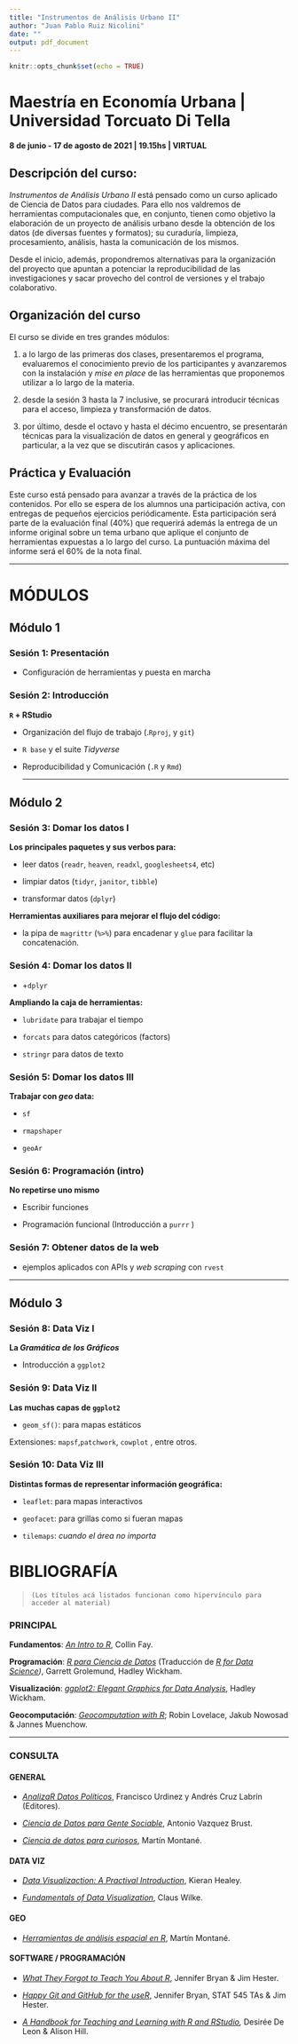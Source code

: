 ```yaml
---
title: "Instrumentos de Análisis Urbano II"
author: "Juan Pablo Ruiz Nicolini"
date: ""
output: pdf_document
---
```


```r
knitr::opts_chunk$set(echo = TRUE)
```

# **Maestría en Economía Urbana \| Universidad Torcuato Di Tella**

**8 de junio - 17 de agosto de 2021 \| 19.15hs \| VIRTUAL**

## **Descripción del curso:**

*Instrumentos de Análisis Urbano II* está pensado como un curso aplicado de Ciencia de Datos para ciudades. Para ello nos valdremos de herramientas computacionales que, en conjunto, tienen como objetivo la elaboración de un proyecto de análisis urbano desde la obtención de los datos (de diversas fuentes y formatos); su curaduría, limpieza, procesamiento, análisis, hasta la comunicación de los mismos.

Desde el inicio, además, propondremos alternativas para la organización del proyecto que apuntan a potenciar la reproducibilidad de las investigaciones y sacar provecho del control de versiones y el trabajo colaborativo.

## Organización del curso

El curso se divide en tres grandes módulos:

1.  a lo largo de las primeras dos clases, presentaremos el programa, evaluaremos el conocimiento previo de los participantes y avanzaremos con la instalación y *mise en place* de las herramientas que proponemos utilizar a lo largo de la materia.

2.  desde la sesión 3 hasta la 7 inclusive, se procurará introducir técnicas para el acceso, limpieza y transformación de datos.

3.  por último, desde el octavo y hasta el décimo encuentro, se presentarán técnicas para la visualización de datos en general y geográficos en particular, a la vez que se discutirán casos y aplicaciones.

## Práctica y Evaluación

Este curso está pensado para avanzar a través de la práctica de los contenidos. Por ello se espera de los alumnos una participación activa, con entregas de pequeños ejercicios periódicamente. Esta participación será parte de la evaluación final ($40\%$) que requerirá además la entrega de un informe original sobre un tema urbano que aplique el conjunto de herramientas expuestas a lo largo del curso. La puntuación máxima del informe será el $60\%$ de la nota final.

------------------------------------------------------------------------

# MÓDULOS

## Módulo 1

### Sesión 1: Presentación

-   Configuración de herramientas y puesta en marcha

### Sesión 2: Introducción

**`R` + RStudio**

-   Organización del flujo de trabajo (.`Rproj`, y `git`)

<!-- -->

-   `R base` y el suite *Tidyverse*

-   Reproducibilidad y Comunicación (`.R` y `Rmd`)

    ------------------------------------------------------------------------

## Módulo 2

### Sesión 3: Domar los datos I

**Los principales paquetes y sus verbos para:**

-   leer datos (`readr`, `heaven`, `readxl`, `googlesheets4`, etc)

-   limpiar datos (`tidyr`, `janitor`, `tibble`)

-   transformar datos (`dplyr`)

**Herramientas auxiliares para mejorar el flujo del código:**

-   la pipa de `magrittr` (`%>%`) para encadenar y `glue` para facilitar la concatenación.

### Sesión 4: Domar los datos II

-   \+`dplyr`

**Ampliando la caja de herramientas:**

-   `lubridate` para trabajar el tiempo

-   `forcats` para datos categóricos (factors)

-   `stringr` para datos de texto

### Sesión 5: Domar los datos III

**Trabajar con *geo* data:**

-   `sf`

-   `rmapshaper`

-   `geoAr`

### Sesión 6: Programación (intro)

**No repetirse uno mismo**

-   Escribir funciones

-   Programación funcional (Introducción a `purrr` )

### Sesión 7: Obtener datos de la web

-   ejemplos aplicados con APIs y *web scraping* con `rvest`

------------------------------------------------------------------------

## Módulo 3

### Sesión 8: Data Viz I

**La *Gramática de los Gráficos***

-   Introducción a `ggplot2`

### Sesión 9: Data Viz II

**Las muchas capas de `ggplot2`**

-   `geom_sf()`: para mapas estáticos

Extensiones: `mapsf`,`patchwork`, `cowplot` , entre otros.

### Sesión 10: Data Viz III

**Distintas formas de representar información geográfica:**

-   `leaflet`: para mapas interactivos

-   `geofacet`: para grillas como si fueran mapas

-   `tilemaps`: *cuando el área no importa*

# BIBLIOGRAFÍA

> `(Los títulos acá listados funcionan como hipervínculo para acceder al material)`

### PRINCIPAL

**Fundamentos**: [*An Intro to R*](https://colinfay.me/intro-to-r/statistical-models-in-r.html), Collin Fay.

**Programación**: [*R para Ciencia de Datos*](https://es.r4ds.hadley.nz/) (Traducción de [*R for Data Science*](https://r4ds.had.co.nz/)*)*, Garrett Grolemund, Hadley Wickham.

**Visualización**: [*ggplot2: Elegant Graphics for Data Analysis*](https://ggplot2-book.org/), Hadley Wickham.

**Geocomputación**: [*Geocomputation with R*](https://geocompr.robinlovelace.net/); Robin Lovelace, Jakub Nowosad & Jannes Muenchow.

------------------------------------------------------------------------

### CONSULTA

#### GENERAL

-   [*AnalizaR Datos Políticos*](https://arcruz0.github.io/libroadp/), Francisco Urdinez y Andrés Cruz Labrín (Editores).

-   [*Ciencia de Datos para Gente Sociable*](https://bitsandbricks.github.io/ciencia_de_datos_gente_sociable/), Antonio Vazquez Brust.

-   [*Ciencia de datos para curiosos*](https://bookdown.org/martinmontaneb/CienciaDeDatosParaCuriosos/), Martín Montané.

#### DATA VIZ

-   [*Data Visualizaction: A Practival Introduction*](https://socviz.co/index.html#preface), Kieran Healey.

-   [*Fundamentals of Data Visualization*](https://clauswilke.com/dataviz/), Claus Wilke.

#### GEO

-   [*Herramientas de análisis espacial en R*](https://martinmontane.github.io/AnalisisEspacialEnR/), Martín Montané.

#### SOFTWARE / PROGRAMACIÓN

-   [*What They Forgot to Teach You About R*](https://rstats.wtf/), Jennifer Bryan & Jim Hester.

-   [*Happy Git and GitHub for the useR*](https://happygitwithr.com/), Jennifer Bryan, STAT 545 TAs & Jim Hester.

-   [*A Handbook for Teaching and Learning with R and RStudio*](https://rstudio4edu.github.io/rstudio4edu-book/)*,* Desirée De Leon & Alison Hill.

